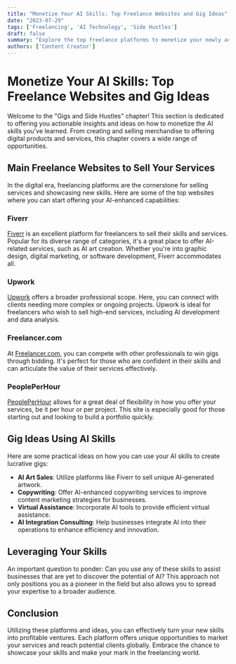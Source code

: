 ```yaml
---
title: "Monetize Your AI Skills: Top Freelance Websites and Gig Ideas"
date: "2023-07-29"
tags: ['Freelancing', 'AI Technology', 'Side Hustles']
draft: false
summary: "Explore the top freelance platforms to monetize your newly acquired AI skills and discover innovative gig ideas to boost your income."
authors: ['Content Creator']
---
```


# Monetize Your AI Skills: Top Freelance Websites and Gig Ideas

Welcome to the "Gigs and Side Hustles" chapter! This section is dedicated to offering you actionable insights and ideas on how to monetize the AI skills you've learned. From creating and selling merchandise to offering digital products and services, this chapter covers a wide range of opportunities.

## Main Freelance Websites to Sell Your Services

In the digital era, freelancing platforms are the cornerstone for selling services and showcasing new skills. Here are some of the top websites where you can start offering your AI-enhanced capabilities:

### Fiverr

[Fiverr](https://www.fiverr.com) is an excellent platform for freelancers to sell their skills and services. Popular for its diverse range of categories, it's a great place to offer AI-related services, such as AI art creation. Whether you're into graphic design, digital marketing, or software development, Fiverr accommodates all.

### Upwork

[Upwork](https://www.upwork.com) offers a broader professional scope. Here, you can connect with clients needing more complex or ongoing projects. Upwork is ideal for freelancers who wish to sell high-end services, including AI development and data analysis.

### Freelancer.com

At [Freelancer.com](https://www.freelancer.com), you can compete with other professionals to win gigs through bidding. It's perfect for those who are confident in their skills and can articulate the value of their services effectively.

### PeoplePerHour

[PeoplePerHour](https://www.peopleperhour.com) allows for a great deal of flexibility in how you offer your services, be it per hour or per project. This site is especially good for those starting out and looking to build a portfolio quickly.

## Gig Ideas Using AI Skills

Here are some practical ideas on how you can use your AI skills to create lucrative gigs:

- **AI Art Sales**: Utilize platforms like Fiverr to sell unique AI-generated artwork.
- **Copywriting**: Offer AI-enhanced copywriting services to improve content marketing strategies for businesses.
- **Virtual Assistance**: Incorporate AI tools to provide efficient virtual assistance.
- **AI Integration Consulting**: Help businesses integrate AI into their operations to enhance efficiency and innovation.

## Leveraging Your Skills

An important question to ponder: Can you use any of these skills to assist businesses that are yet to discover the potential of AI? This approach not only positions you as a pioneer in the field but also allows you to spread your expertise to a broader audience.

## Conclusion

Utilizing these platforms and ideas, you can effectively turn your new skills into profitable ventures. Each platform offers unique opportunities to market your services and reach potential clients globally. Embrace the chance to showcase your skills and make your mark in the freelancing world.

